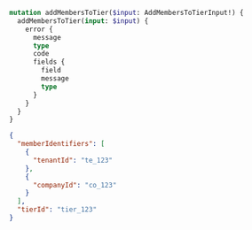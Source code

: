 ```graphql Query
mutation addMembersToTier($input: AddMembersToTierInput!) {
  addMembersToTier(input: $input) {
    error {
      message
      type
      code
      fields {
        field
        message
        type
      }
    }
  }
}
```

```json Variables
{
  "memberIdentifiers": [
    {
      "tenantId": "te_123"
    },
    {
      "companyId": "co_123"
    }
  ],
  "tierId": "tier_123"
}
```
